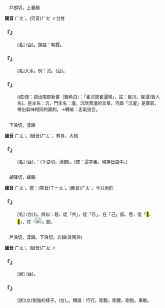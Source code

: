 
=={{ruby|沆|ㄏㄤˋ}}==

　戶朗切，上養韻

'''國音''' <rt>ㄏㄤˋ</rt>。(另音)<rt>ㄏㄤˊ</rt>∥台甘

    

==='''『{{ruby|沆|ㄏㄤˋ}}{{ruby|瀣|ㄒㄧㄝˋ}}』'''===
: [名] (台){{ruby|露|ㄌㆦ˪}}{{ruby|水|ㄗㄨㄧˋ}}{{ruby|丌|ㆤ}}{{ruby|氣|ㄎㄧ˪}}。類語：朝霞。
    

==='''『{{ruby|沆|ㄏㄤˋ}}』'''===
: [名]大水。例：沆{{ruby|漭|ㄇㄤˇ}}。(台){{ruby|漭|ㆠㆲˋ}}{{ruby|沆|ㄏㆲˋ}}{{ruby|水|ㄗㄨㄧˋ}}{{ruby|面|ㆠㄧㄣ˫}}{{ruby|真|ㄐㄧㄣ}}{{ruby|廣|ㄍㆲˋ}}{{ruby|大|ㄉㄞ˫}}{{ruby|丌|ㆤ}}{{ruby|款|ㄎㄨㄢˋ}}。
    

==='''『{{ruby|沆|ㄏㄤˋ}}{{ruby|瀣|ㄒㄧㄝˋ}}{{ruby|一|ㄧˊ}}{{ruby|氣|ㄑㄧˋ}}』'''===
: (成)按：語出南部新書（錢希白）：「崔沆放崔瀣榜」，註：崔沆、崔瀣(皆人名)。座主名：沆，門生名：瀣。沆欣賞瀣的文章，巧諧「沆瀣」是霧氣，帶出氣味相同的諷刺。→轉喻：志氣投合。
    

=={{ruby|桁|ㄏㄤˋ}}==

　下浪切，漾韻

'''國音''' <rt>ㄏㄤˋ</rt>。(破音)<rt>ㄏㄥˊ</rt>，葬具{{ruby|。|ㄏㄤˊ}}，大械

    

==='''『{{ruby|桁|ㄏㄤˋ}}』'''===
: [名] (台){{ruby|古|ㄍㆦˋ}}{{ruby|早|ㄗㄚˋ}}{{ruby|人|ㄌㄤˊ}}{{ruby|用|ㄧㆲ˫}}{{ruby|丌|ㄗㄨㄥ}}{{ruby|衫|ㄙㆩ}}{{ruby|仔|ㄚ}}{{ruby|架|ㄍㆤ˪}}，{{ruby|叫|ㄍㄧㄜ˪}}{{ruby|做|ㄗㄨㆤ˪/ㄗㄜ˪}}：{{ruby|桁|ㄏㆲ˫}}(下浪切，漾韻)。(按：這字義，現存日語中。)
    

=={{ruby|巷|ㄏㄤˋ}}==

　胡降切，絳韻

'''國音''' <rt>ㄏㄤˋ</rt>。按：(常音)<rt>ㄒㄧㄤˋ</rt>。(舊音)<rt>ㄏㄤˋ</rt>，今只用於

    

==='''『{{ruby|巷|ㄏㄤˋ}}{{ruby|道|ㄉㄠˋ}}』'''===
: [名] (台){{ruby|炭|ㄊㄨㆩ˪}}{{ruby|礦|ㄎㆲ˪}}{{ruby|丌|ㆤ}}{{ruby|坑|ㄎㆥ}}({{ruby|道|ㄉㄜ˫}})。辨似：巷，從「共」，從「巳」，在「己」部。卷，從「<mark>&#xf9e78;</mark>、<mark>&#xfa0e0;</mark>」，在「[[File:c6c8.png|20px]]」部。
    

=={{ruby|行|ㄏㄤˋ}}==

　戶浪切，漾韻。下浪切，宕韻(普閩典)

'''國音''' <rt>ㄏㄤˋ</rt>。(破音)<rt>ㄏㄤˊ</rt>{{ruby|。|ㄒㄧㄥˊ}}{{ruby|。|ㄏㄥˊ}}∥

    

==='''『{{ruby|樹|ㄕㄨˋ}}{{ruby|行|ㄏㄤˋ}}{{ruby|子|·ㄗˇ}}』'''===
: [狀] (台){{ruby|排|ㄅㄞˊ}}{{ruby|歸|ㄍㄨㄧ}}{{ruby|列|ㄌㄧㄚㆵ ͘}}{{ruby|丌|ㆤ}}{{ruby|樹|ㄑㄧㄨ˫}}{{ruby|仔|ㄚ}}。
    

==='''『{{ruby|行|ㄏㄤˋ}}{{ruby|行|ㄏㄤˋ}}』'''===
: [狀](文)剛強的樣子。(台){{ruby|堅|ㄍㄧㄢ}}{{ruby|強|ㄍㄧㆲ˫}}。{{ruby|敢|ㄍㆰˋ}}{{ruby|甲|ㄍㄚㆷ}}{{ruby|丌|ㆤ}}{{ruby|款|ㄎㄨㄢˋ}}。類語：行行。剛毅。剛健。剛勁。果敢。
    
